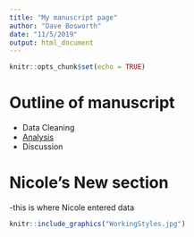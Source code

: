 ```yaml
---
title: "My manuscript page"
author: "Dave Bosworth"
date: "11/5/2019"
output: html_document
---
```


```r
knitr::opts_chunk$set(echo = TRUE)
```

# Outline of manuscript

- Data Cleaning
- [Analysis](MeHg_Net_Loads.html)
- Discussion

# Nicole's New section

-this is where Nicole entered data

```r
knitr::include_graphics("WorkingStyles.jpg")
```

